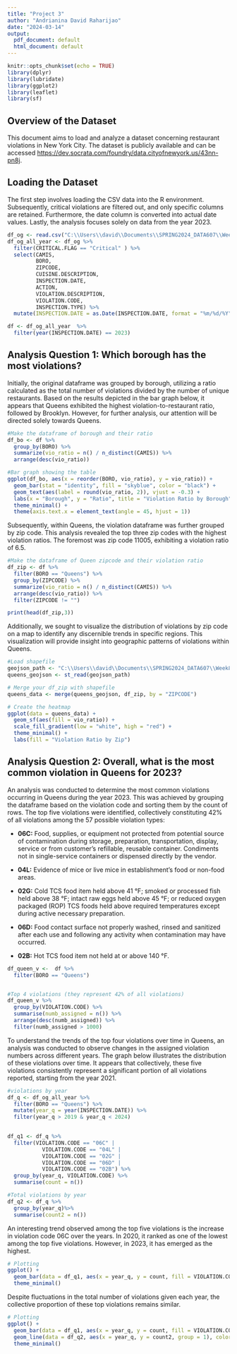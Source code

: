 ```yaml
---
title: "Project 3"
author: "Andrianina David Raharijao"
date: "2024-03-14"
output:
  pdf_document: default
  html_document: default
---
```


```r
knitr::opts_chunk$set(echo = TRUE)
library(dplyr)
library(lubridate)
library(ggplot2)
library(leaflet)
library(sf)
```

## Overview of the Dataset

This document aims to load and analyze a dataset concerning restaurant violations in New York City. The dataset is publicly available and can be accessed <https://dev.socrata.com/foundry/data.cityofnewyork.us/43nn-pn8j>.

## Loading the Dataset

The first step involves loading the CSV data into the R environment. Subsequently, critical violations are filtered out, and only specific columns are retained. Furthermore, the date column is converted into actual date values. Lastly, the analysis focuses solely on data from the year 2023.


```r
df_og <- read.csv("C:\\Users\\david\\Documents\\SPRING2024_DATA607\\Week8\\DOHMH_New_York_City_Restaurant_Inspection_Results.csv")
df_og_all_year <- df_og %>%
  filter(CRITICAL.FLAG == "Critical" ) %>%
  select(CAMIS,
         BORO,
         ZIPCODE,
         CUISINE.DESCRIPTION,
         INSPECTION.DATE,
         ACTION,
         VIOLATION.DESCRIPTION,
         VIOLATION.CODE,
         INSPECTION.TYPE) %>%
  mutate(INSPECTION.DATE = as.Date(INSPECTION.DATE, format = "%m/%d/%Y"))

df <- df_og_all_year  %>%
  filter(year(INSPECTION.DATE) == 2023)
```


## Analysis Question 1: Which borough has the most violations?

Initially, the original dataframe was grouped by borough, utilizing a ratio calculated as the total number of violations divided by the number of unique restaurants. Based on the results depicted in the bar graph below, it appears that Queens exhibited the highest violation-to-restaurant ratio, followed by Brooklyn. However, for further analysis, our attention will be directed solely towards Queens.

```r
#Make the dataframe of borough and their ratio
df_bo <- df %>%
  group_by(BORO) %>%
  summarize(vio_ratio = n() / n_distinct(CAMIS)) %>%
  arrange(desc(vio_ratio))

#Bar graph showing the table
ggplot(df_bo, aes(x = reorder(BORO, vio_ratio), y = vio_ratio)) +
  geom_bar(stat = "identity", fill = "skyblue", color = "black") +
  geom_text(aes(label = round(vio_ratio, 2)), vjust = -0.3) +
  labs(x = "Borough", y = "Ratio", title = "Violation Ratio by Borough") +
  theme_minimal() +
  theme(axis.text.x = element_text(angle = 45, hjust = 1))
```
Subsequently, within Queens, the violation dataframe was further grouped by zip code. This analysis revealed the top three zip codes with the highest violation ratios. The foremost was zip code 11005, exhibiting a violation ratio of 6.5. 

```r
#Make the dataframe of Queen zipcode and their violation ratio
df_zip <- df %>%
  filter(BORO == "Queens") %>%
  group_by(ZIPCODE) %>%
  summarize(vio_ratio = n() / n_distinct(CAMIS)) %>%
  arrange(desc(vio_ratio)) %>%
  filter(ZIPCODE != "")

print(head(df_zip,3))
```

Additionally, we sought to visualize the distribution of violations by zip code on a map to identify any discernible trends in specific regions. This visualization will provide insight into geographic patterns of violations within Queens.

```r
#Load shapefile
geojson_path <- "C:\\Users\\david\\Documents\\SPRING2024_DATA607\\Week8\\queen.geojson"
queens_geojson <- st_read(geojson_path)

# Merge your df_zip with shapefile
queens_data <- merge(queens_geojson, df_zip, by = "ZIPCODE")

# Create the heatmap
ggplot(data = queens_data) +
  geom_sf(aes(fill = vio_ratio)) +
  scale_fill_gradient(low = "white", high = "red") +
  theme_minimal() +
  labs(fill = "Violation Ratio by Zip")
```

## Analysis Question 2: Overall, what is the most common violation in Queens for 2023?

An analysis was conducted to determine the most common violations occurring in Queens during the year 2023. This was achieved by grouping the dataframe based on the violation code and sorting them by the count of rows. The top five violations were identified, collectively constituting 42% of all violations among the 57 possible violation types:

* **06C:** Food, supplies, or equipment not protected from potential source of contamination during storage, preparation, transportation, display, service or from customer’s refillable, reusable container. Condiments not in single-service containers or dispensed directly by the vendor.
			
* **04L:** Evidence of mice or live mice in establishment's food or non-food areas.
				
* **02G:** Cold TCS food item held above 41 °F; smoked or processed fish held above 38 °F; intact raw eggs held above 45 °F; or reduced oxygen packaged (ROP) TCS foods held above required temperatures except during active necessary preparation.
			
* **06D:** Food contact surface not properly washed, rinsed and sanitized after each use and following any activity when contamination may have occurred.
			
* **02B:** Hot TCS food item not held at or above 140 °F.


```r
df_queen_v <-  df %>%
  filter(BORO == "Queens")


#Top 4 violations (they represent 42% of all violations)
df_queen_v %>%
  group_by(VIOLATION.CODE) %>%
  summarise(numb_assigned = n()) %>%
  arrange(desc(numb_assigned)) %>%
  filter(numb_assigned > 1000)
```

To understand the trends of the top four violations over time in Queens, an analysis was conducted to observe changes in the assigned violation numbers across different years. The graph below illustrates the distribution of these violations over time. It appears that collectively, these five violations consistently represent a significant portion of all violations reported, starting from the year 2021.

```r
#violations by year
df_q <- df_og_all_year %>%
  filter(BORO == "Queens") %>%
  mutate(year_q = year(INSPECTION.DATE)) %>%
  filter(year_q > 2019 & year_q < 2024)
  

df_q1 <- df_q %>%
  filter(VIOLATION.CODE == "06C" |
           VIOLATION.CODE == "04L" |
           VIOLATION.CODE == "02G" |
           VIOLATION.CODE == "06D" |
           VIOLATION.CODE == "02B") %>%
  group_by(year_q, VIOLATION.CODE) %>%
  summarise(count = n())

#Total violations by year
df_q2 <- df_q %>%
  group_by(year_q)%>%
  summarise(count2 = n())


```

An interesting trend observed among the top five violations is the increase in violation code 06C over the years. In 2020, it ranked as one of the lowest among the top five violations. However, in 2023, it has emerged as the highest.

```r

# Plotting
ggplot() +
  geom_bar(data = df_q1, aes(x = year_q, y = count, fill = VIOLATION.CODE), stat = "identity", position = "dodge") +
  theme_minimal()

```
Despite fluctuations in the total number of violations given each year, the collective proportion of these top violations remains similar.

```r

# Plotting
ggplot() +
  geom_bar(data = df_q1, aes(x = year_q, y = count, fill = VIOLATION.CODE), stat = "identity", position = "stack") +
  geom_line(data = df_q2, aes(x = year_q, y = count2, group = 1), color = "blue") +
  theme_minimal()

```


